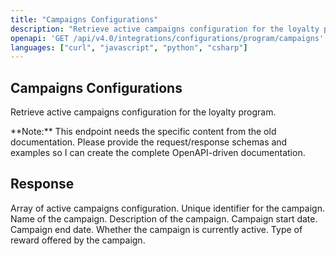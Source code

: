```yaml
---
title: "Campaigns Configurations"
description: "Retrieve active campaigns configuration for the loyalty program."
openapi: 'GET /api/v4.0/integrations/configurations/program/campaigns'
languages: ["curl", "javascript", "python", "csharp"]
---
```


## Campaigns Configurations

Retrieve active campaigns configuration for the loyalty program.

<Info>
**Note:** This endpoint needs the specific content from the old documentation. Please provide the request/response schemas and examples so I can create the complete OpenAPI-driven documentation.
</Info>

## Response

<ResponseField name="campaigns" type="array">
Array of active campaigns configuration.

<ResponseField name="campaigns[].id" type="string">
Unique identifier for the campaign.
</ResponseField>

<ResponseField name="campaigns[].name" type="string">
Name of the campaign.
</ResponseField>

<ResponseField name="campaigns[].description" type="string">
Description of the campaign.
</ResponseField>

<ResponseField name="campaigns[].startDate" type="string">
Campaign start date.
</ResponseField>

<ResponseField name="campaigns[].endDate" type="string">
Campaign end date.
</ResponseField>

<ResponseField name="campaigns[].isActive" type="boolean">
Whether the campaign is currently active.
</ResponseField>

<ResponseField name="campaigns[].rewardType" type="string">
Type of reward offered by the campaign.
</ResponseField>
</ResponseField>
